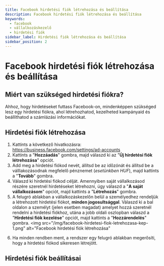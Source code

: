 ```yaml
---
title: Facebook hirdetési fiók létrehozása és beállítása
description: Facebook hirdetési fiók létrehozása és beállítása
keywords:
  - facebook
  - vállalkozáskezelő
  - hirdetési fiók
sidebar_label: Hirdetési fiók létrehozása és beállítása
sidebar_position: 2
---
```



# <FontAwesomeIcon icon="fa-brands fa-square-facebook text-primary" /> Facebook hirdetési fiók létrehozása és beállítása

## Miért van szükséged hirdetési fiókra?

Ahhoz, hogy hirdetéseket futtass Facebook-on, mindenképpen szükséged lesz egy hirdetési fiókra, ahol létrehozhatod, kezelheted kampányaid és beállíthatod a számlázási információkat.

## Hirdetési fiók létrehozása

1. Kattints a következő hivatkozásra: https://business.facebook.com/settings/ad-accounts
2. Kattints a "**Hozzáadás**" gombra, majd válaszd ki az "**Új hirdetési fiók létrehozása**" opciót.
3. Add meg a hirdetési fiókod nevét, állítsd be az időzónát és állítsd be a válllakozásodnak megfelelő pénznemet (_esetünkben HUF_), majd kattints a "**Tovább**" gombra.
4. Válaszd ki hirdetési fiókod célját. Amennyiben saját vállalkozásod részére szeretnél hirdetéseket létrehozni, úgy válaszd a "**A saját vállalkozásom**" opciót, majd kattints a "**Létrehozás**" gombra.
5. A felugró ablakban a vállalkozáskezelőn belül a személyedhez rendeljük a létrehozott hirdetési fiókot, **minden jogosultsággal**. Válaszd ki a bal oldalon a személyt (jelen esetben magadat) amelyet hozzá szeretnél rendelni a hirdetési fiókhoz, utána a jobb oldali oszlopban válaszd a "**Hirdetési fiók kezelése**" opciót, majd kattints a "**Hozzárendelés**" gombra.
   <BrowserWindow url="https://business.facebook.com">
     <img
       src="/img/facebook-hirdetesi-fiok-letrehozasa-kep-1.png"
       alt="Facebook hirdetési fiók létrehozása"
     ></img>
   </BrowserWindow>
6. Ha minden rendben ment, a rendszer egy felugró ablakban megerősíti, hogy a hirdetési fiókod sikeresen létrejött.

## Hirdetési fiók beállításai
